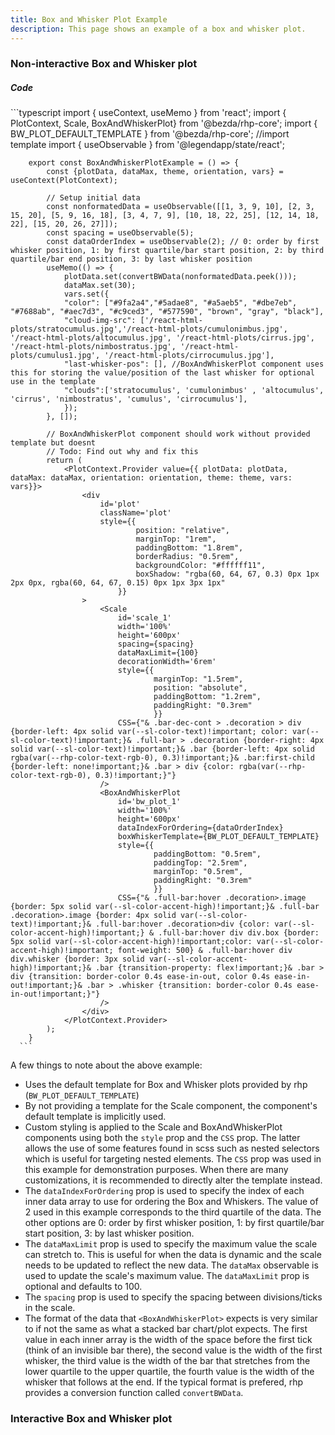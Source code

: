 ```yaml
---
title: Box and Whisker Plot Example
description: This page shows an example of a box and whisker plot.
---
```


### Non-interactive Box and Whisker plot
<BoxAndWhiskerPlotExample client:only />

##### Code
<div className="code-wrapper [&>.astro-code]:max-h-[580px] code-wrapper">
      ```typescript
        import { useContext, useMemo } from 'react';
        import { PlotContext, Scale, BoxAndWhiskerPlot} from '@bezda/rhp-core';
        import { BW_PLOT_DEFAULT_TEMPLATE } from '@bezda/rhp-core';     //import template
        import { useObservable } from '@legendapp/state/react';

        export const BoxAndWhiskerPlotExample = () => {
            const {plotData, dataMax, theme, orientation, vars} = useContext(PlotContext);

            // Setup initial data
            const nonformatedData = useObservable([[1, 3, 9, 10], [2, 3, 15, 20], [5, 9, 16, 18], [3, 4, 7, 9], [10, 18, 22, 25], [12, 14, 18, 22], [15, 20, 26, 27]]);
            const spacing = useObservable(5);
            const dataOrderIndex = useObservable(2); // 0: order by first whisker position, 1: by first quartile/bar start position, 2: by third quartile/bar end position, 3: by last whisker position
            useMemo(() => {
                plotData.set(convertBWData(nonformatedData.peek()));
                dataMax.set(30);
                vars.set({
                "color": ["#9fa2a4","#5adae8", "#a5aeb5", "#dbe7eb", "#7688ab", "#aec7d3", "#c9ced3", "#577590", "brown", "gray", "black"],
                "cloud-img-src": ['/react-html-plots/stratocumulus.jpg','/react-html-plots/cumulonimbus.jpg', '/react-html-plots/altocumulus.jpg', '/react-html-plots/cirrus.jpg', '/react-html-plots/nimbostratus.jpg', '/react-html-plots/cumulus1.jpg', '/react-html-plots/cirrocumulus.jpg'],
                "last-whisker-pos": [], //BoxAndWhiskerPlot component uses this for storing the value/position of the last whisker for optional use in the template
                "clouds":['stratocumulus', 'cumulonimbus' , 'altocumulus', 'cirrus', 'nimbostratus', 'cumulus', 'cirrocumulus'],
                });
            }, []);

            // BoxAndWhiskerPlot component should work without provided template but doesnt
            // Todo: Find out why and fix this
            return (
                <PlotContext.Provider value={{ plotData: plotData, dataMax: dataMax, orientation: orientation, theme: theme, vars: vars}}>
                    <div 
                        id='plot' 
                        className='plot' 
                        style={{
                                position: "relative", 
                                marginTop: "1rem", 
                                paddingBottom: "1.8rem",
                                borderRadius: "0.5rem", 
                                backgroundColor: "#ffffff11", 
                                boxShadow: "rgba(60, 64, 67, 0.3) 0px 1px 2px 0px, rgba(60, 64, 67, 0.15) 0px 1px 3px 1px"
                            }}
                    >
                        <Scale
                            id='scale_1'
                            width='100%'
                            height='600px'
                            spacing={spacing}
                            dataMaxLimit={100} 
                            decorationWidth='6rem'
                            style={{
                                    marginTop: "1.5rem", 
                                    position: "absolute", 
                                    paddingBottom: "1.2rem", 
                                    paddingRight: "0.3rem"
                                    }}
                            CSS={"& .bar-dec-cont > .decoration > div {border-left: 4px solid var(--sl-color-text)!important; color: var(--sl-color-text)!important;}& .full-bar > .decoration {border-right: 4px solid var(--sl-color-text)!important;}& .bar {border-left: 4px solid rgba(var(--rhp-color-text-rgb-0), 0.3)!important;}& .bar:first-child {border-left: none!important;}& .bar > div {color: rgba(var(--rhp-color-text-rgb-0), 0.3)!important;}"}
                        />
                        <BoxAndWhiskerPlot 
                            id='bw_plot_1'
                            width='100%'
                            height='600px'
                            dataIndexForOrdering={dataOrderIndex}
                            boxWhiskerTemplate={BW_PLOT_DEFAULT_TEMPLATE}
                            style={{
                                    paddingBottom: "0.5rem", 
                                    paddingTop: "2.5rem", 
                                    marginTop: "0.5rem", 
                                    paddingRight: "0.3rem"
                                    }}
                            CSS={"& .full-bar:hover .decoration>.image {border: 5px solid var(--sl-color-accent-high)!important;}& .full-bar .decoration>.image {border: 4px solid var(--sl-color-text)!important;}& .full-bar:hover .decoration>div {color: var(--sl-color-accent-high)!important;} & .full-bar:hover div div.box {border: 5px solid var(--sl-color-accent-high)!important;color: var(--sl-color-accent-high)!important; font-weight: 500} & .full-bar:hover div div.whisker {border: 3px solid var(--sl-color-accent-high)!important;}& .bar {transition-property: flex!important;}& .bar > div {transition: border-color 0.4s ease-in-out, color 0.4s ease-in-out!important;}& .bar > .whisker {transition: border-color 0.4s ease-in-out!important;}"}
                        />
                    </div>
                </PlotContext.Provider>
            );
        }
      ```
</div>

A few things to note about the above example:
- Uses the default template for Box and Whisker plots provided by rhp (`BW_PLOT_DEFAULT_TEMPLATE`)
- By not providing a template for the Scale component, the component's default template is implicitly used.
- Custom styling is applied to the Scale and BoxAndWhiskerPlot components using both the `style` prop and the `CSS` prop. The latter allows the use of some features found in scss such as nested selectors which is useful for targeting nested elements. The `CSS` prop was used in this example for demonstration purposes. When there are many customizations, it is recommended to directly alter the template instead.
- The `dataIndexForOrdering` prop is used to specify the index of each inner data array to use for ordering the Box and Whiskers. The value of 2 used in this example corresponds to the third quartile of the data. The other options are 0: order by first whisker position, 1: by first quartile/bar start position, 3: by last whisker position.
- The `dataMaxLimit` prop is used to specify the maximum value the scale can stretch to. This is useful for when the data is dynamic and the scale needs to be updated to reflect the new data. The `dataMax` observable is used to update the scale's maximum value. The `dataMaxLimit` prop is optional and defaults to 100.
- The `spacing` prop is used to specify the spacing between divisions/ticks in the scale. 
- The format of the data that `<BoxAndWhiskerPlot>` expects is very similar to if not the same as what a stacked bar chart/plot expects. The first value in each inner array is the width of the space before the first tick (think of an invisible bar there), the second value is the width of the first whisker, the third value is the width of the bar that stretches from the lower quartile to the upper quartile, the fourth value is the width of the whisker that follows at the end. If the typical format is prefered, rhp provides a conversion function called `convertBWData`. 

### Interactive Box and Whisker plot